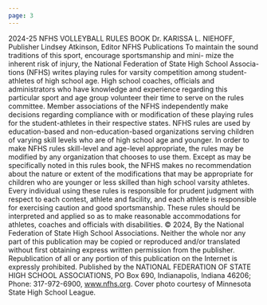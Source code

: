```yaml
---
page: 3
---
```


2024-25 NFHS VOLLEYBALL RULES BOOK Dr. KARISSA L. NIEHOFF, Publisher Lindsey Atkinson, Editor NFHS Publications To maintain the sound traditions of this sport, encourage sportsmanship and mini- mize the inherent risk of injury, the National Federation of State High School Associa- tions (NFHS) writes playing rules for varsity competition among student-athletes of high school age. High school coaches, officials and administrators who have knowledge and experience regarding this particular sport and age group volunteer their time to serve on the rules committee. Member associations of the NFHS independently make decisions regarding compliance with or modification of these playing rules for the student-athletes in their respective states. NFHS rules are used by education-based and non-education-based organizations serving children of varying skill levels who are of high school age and younger. In order to make NFHS rules skill-level and age-level appropriate, the rules may be modified by any organization that chooses to use them. Except as may be specifically noted in this rules book, the NFHS makes no recommendation about the nature or extent of the modifications that may be appropriate for children who are younger or less skilled than high school varsity athletes. Every individual using these rules is responsible for prudent judgment with respect to each contest, athlete and facility, and each athlete is responsible for exercising caution and good sportsmanship. These rules should be interpreted and applied so as to make reasonable accommodations for athletes, coaches and officials with disabilities. © 2024, By the National Federation of State High School Associations. Neither the whole nor any part of this publication may be copied or reproduced and/or translated without first obtaining express written permission from the publisher. Republication of all or any portion of this publication on the Internet is expressly prohibited. Published by the NATIONAL FEDERATION OF STATE HIGH SCHOOL ASSOCIATIONS, PO Box 690, Indianapolis, Indiana 46206; Phone: 317-972-6900, www.nfhs.org. Cover photo courtesy of Minnesota State High School League.
